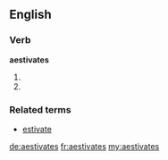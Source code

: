 ==English==
===Verb===
'''aestivates'''
#{{third-person singular of|aestivate}}
#{{alternative spelling of|estivates}}

===Related terms===
* [[estivate]]

[[de:aestivates]]
[[fr:aestivates]]
[[my:aestivates]]